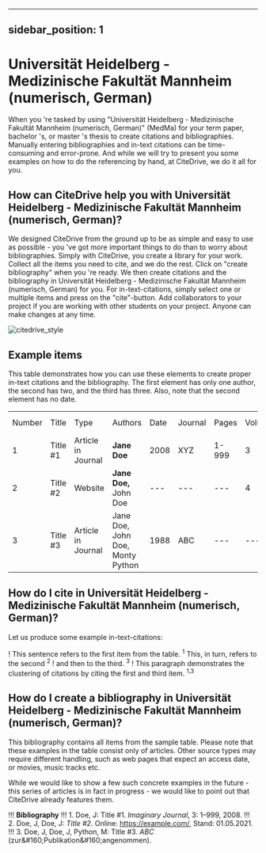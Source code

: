 
---
sidebar_position: 1
---

# Universität Heidelberg - Medizinische Fakultät Mannheim (numerisch, German)

When you 're tasked by using "Universität Heidelberg - Medizinische Fakultät Mannheim (numerisch, German)" (MedMa) for your term paper, bachelor 's, or master 's thesis to create citations and bibliographies.
Manually entering bibliographies and in-text citations can be time-consuming and error-prone. And while we will try to present you some examples on how to do the referencing by hand, at CiteDrive, we do it all for you.

<!---
## About  Universität Heidelberg - Medizinische Fakultät Mannheim (numerisch, German)

* Title: Universität Heidelberg - Medizinische Fakultät Mannheim (numerisch, German)
* Short Title (Id): MedMa)
* Authors: Universität Heidelberg - Medizinische Fakultät Mannheim (numerisch, German)
* Download: Universität Heidelberg - Medizinische Fakultät Mannheim (numerisch, German)
 --->

## How can CiteDrive help you with Universität Heidelberg - Medizinische Fakultät Mannheim (numerisch, German)?

We designed CiteDrive from the ground up to be as simple and easy to use as possible - you 've got more important things to do than to worry about bibliographies. Simply with CiteDrive, you create a library for your work. Collect all the items you need to cite, and we do the rest. Click on "create bibliography" when you 're ready. We then create citations and the bibliography in Universität Heidelberg - Medizinische Fakultät Mannheim (numerisch, German) for you. For in-text-citations, simply select one or multiple items and press on the "cite"-button. Add collaborators to your project if you are working with other students on your project. Anyone can make changes at any time.


![citedrive_style](images/universitat-heidelberg--medizinische-fakultat-mannheim-numerisch-german.svg "Choose Universität Heidelberg - Medizinische Fakultät Mannheim (numerisch, German) in the CiteDrive App")


## Example items

This table demonstrates how you can use these elements to create proper in-text citations and the bibliography. The first element has only one author, the second has two, and the third has three. Also, note that the second element has no date.


<table>
  <tr>
   <td>Number
   </td>
   <td>Title
   </td>
   <td>Type
   </td>
   <td>Authors
   </td>
   <td>Date
   </td>
   <td>Journal
   </td>
   <td>Pages
   </td>
   <td>Volume
   </td>
   <td>Issue
   </td>
   <td>Access Date
   </td>
  </tr>
  <tr>
   <td>1
   </td>
   <td>Title #1
   </td>
   <td>Article in Journal
   </td>
   <td><strong>Jane Doe</strong>
   </td>
   <td>2008
   </td>
   <td>XYZ
   </td>
   <td>1-999
   </td>
   <td>3
   </td>
   <td>2
   </td>
   <td>--
   </td>
  </tr>
  <tr>
   <td>
2
   </td>
   <td>Title #2
   </td>
   <td>Website
   </td>
   <td><strong>Jane Doe, </strong>John Doe
   </td>
   <td>---
   </td>
   <td>---
   </td>
   <td>---
   </td>
   <td>4
   </td>
   <td>---
   </td>
   <td>2020-05-01
   </td>
  </tr>
  <tr>
   <td>3
   </td>
   <td>Title #3
   </td>
   <td>Article in Journal
   </td>
   <td>Jane Doe, John Doe, Monty Python
   </td>
   <td>1988
   </td>
   <td>ABC
   </td>
   <td>---
   </td>
   <td>---
   </td>
   <td>16
   </td>
   <td>---
   </td>
  </tr>
</table>



## How do I cite in  Universität Heidelberg - Medizinische Fakultät Mannheim (numerisch, German)?

Let us produce some example in-text-citations:

! This sentence refers to the first item from the table. <sup>1</sup> This, in turn, refers to the second <sup>2</sup>
! and then to the third.  <sup>3</sup>
! This paragraph demonstrates the clustering of citations by citing the first and third item. <sup>1,3</sup>



## How do I create a bibliography in Universität Heidelberg - Medizinische Fakultät Mannheim (numerisch, German)?

This bibliography contains all items from the sample table. Please note that these examples in the table consist only of articles. Other source types may require different handling, such as web pages that expect an access date, or movies, music tracks etc.

While we would like to show a few such concrete examples in the future - this series of articles is in fact in progress - we would like to point out that CiteDrive already features them.


!!! **Bibliography**
!!! 1. Doe, J: Title #1. <i>Imaginary Journal</i>,&#160;3:&#160;1–999,&#160;2008.
!!! 2. Doe, J, Doe, J: <i>Title #2</i>.   Online:&#160;https://example.com/, Stand:&#160;01.05.2021.
!!! 3. Doe, J, Doe, J, Python, M: Title #3. <i>ABC</i>  (zur&amp;#160;Publikation&amp;#160;angenommen). 


```
        